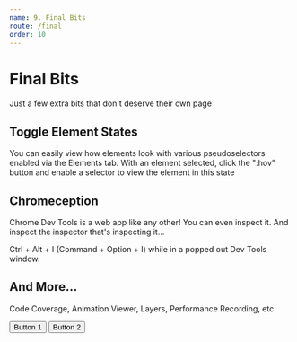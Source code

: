 ```yaml
---
name: 9. Final Bits
route: /final
order: 10
---
```



# Final Bits

Just a few extra bits that don't deserve their own page

## Toggle Element States

You can easily view how elements look with various pseudoselectors enabled via the Elements tab. With an element selected, click the ":hov" button and enable a selector to view the element in this state

## Chromeception

Chrome Dev Tools is a web app like any other! You can even inspect it. And inspect the inspector that's inspecting it...

Ctrl + Alt + I (Command + Option + I) while in a popped out Dev Tools window.

## And More...

Code Coverage, Animation Viewer, Layers, Performance Recording, etc

<Playground>
  <Button>Button 1</Button>
  <Button>Button 2</Button>
</Playground>
